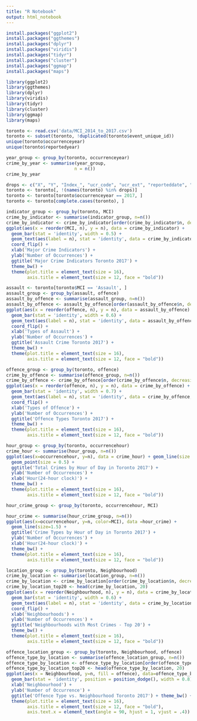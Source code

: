 ```yaml
---
title: "R Notebook"
output: html_notebook
---
```

```r
install.packages("ggplot2")
install.packages("ggthemes")
install.packages("dplyr")
install.packages("viridis")
install.packages("tidyr")
install.packages("cluster")
install.packages("ggmap")
install.packages("maps")
```

```r
library(ggplot2)
library(ggthemes)
library(dplyr)
library(viridis)
library(tidyr)
library(cluster)
library(ggmap)
library(maps)
```

```r
toronto <- read.csv('data/MCI_2014_to_2017.csv')
toronto <- subset(toronto, !duplicated(toronto$event_unique_id))
unique(toronto$occurrenceyear)
unique(toronto$reportedyear)
```
```r
year_group <- group_by(toronto, occurrenceyear)
crime_by_year <- summarise(year_group,
                          n = n())
crime_by_year
```

```r
drops <- c("X", "Y", "Index_", "ucr_code", "ucr_ext", "reporteddate", "reportedmonth", "reportedday", "reporteddayofyear", "reporteddayofweek", "reportedhour", "occurrencedayofyear", "reportedyear", "Division", "Hood_ID", "FID")
toronto <- toronto[, !(names(toronto) %in% drops)]
toronto <- toronto[toronto$occurrenceyear == 2017, ]
toronto <- toronto[complete.cases(toronto), ]
```

```r
indicator_group <- group_by(toronto, MCI)
crime_by_indicator <- summarise(indicator_group, n=n())
crime_by_indicator <- crime_by_indicator[order(crime_by_indicator$n, decreasing = TRUE),]
ggplot(aes(x = reorder(MCI, n), y = n), data = crime_by_indicator) +
  geom_bar(stat = 'identity', width = 0.5) +
  geom_text(aes(label = n), stat = 'identity', data = crime_by_indicator, hjust = -0.1, size = 3.5) +
  coord_flip() +
  xlab('Major Crime Indicators') +
  ylab('Number of Occurrences') +
  ggtitle('Major Crime Indicators Toronto 2017') +
  theme_bw() +
  theme(plot.title = element_text(size = 16),
        axis.title = element_text(size = 12, face = "bold"))
```
```r
assault <- toronto[toronto$MCI == 'Assault', ]
assault_group <- group_by(assault, offence)
assault_by_offence <- summarise(assault_group, n=n())
assault_by_offence <- assault_by_offence[order(assault_by_offence$n, decreasing = TRUE), ]
ggplot(aes(x = reorder(offence, n), y = n), data = assault_by_offence) +
  geom_bar(stat = 'identity', width = 0.6) +
  geom_text(aes(label = n), stat = 'identity', data = assault_by_offence, hjust = -0.1, size = 3) +
  coord_flip() +
  xlab('Types of Assault') +
  ylab('Number of Occurrences') +
  ggtitle('Assault Crime Toronto 2017') +
  theme_bw() +
  theme(plot.title = element_text(size = 16),
        axis.title = element_text(size = 12, face = "bold"))

```
```r
offence_group <- group_by(toronto, offence)
crime_by_offence <- summarise(offence_group, n=n())
crime_by_offence <- crime_by_offence[order(crime_by_offence$n, decreasing = TRUE), ]
ggplot(aes(x = reorder(offence, n), y = n), data = crime_by_offence) +
  geom_bar(stat = 'identity', width = 0.7) +
  geom_text(aes(label = n), stat = 'identity', data = crime_by_offence, hjust = -0.1, size = 2) +
  coord_flip() +
  xlab('Types of Offence') +
  ylab('Number of Occurrences') +
  ggtitle('Offence Types Toronto 2017') +
  theme_bw() +
  theme(plot.title = element_text(size = 16),
        axis.title = element_text(size = 12, face = "bold"))
```


```r
hour_group <- group_by(toronto, occurrencehour)
crime_hour <- summarise(hour_group, n=n())
ggplot(aes(x=occurrencehour, y=n), data = crime_hour) + geom_line(size = 2.5, alpha = 0.7, color = "mediumseagreen", group=1) + 
  geom_point(size = 0.5) + 
  ggtitle('Total Crimes by Hour of Day in Toronto 2017') +
  ylab('Number of Occurrences') +
  xlab('Hour(24-hour clock)') +
  theme_bw() +
  theme(plot.title = element_text(size = 16),
        axis.title = element_text(size = 12, face = "bold"))
```

```r
hour_crime_group <- group_by(toronto, occurrencehour, MCI)

hour_crime <- summarise(hour_crime_group, n=n())
ggplot(aes(x=occurrencehour, y=n, color=MCI), data =hour_crime) + 
  geom_line(size=1.5) + 
  ggtitle('Crime Types by Hour of Day in Toronto 2017') +
  ylab('Number of Occurrences') +
  xlab('Hour(24-hour clock)') +
  theme_bw() +
  theme(plot.title = element_text(size = 16),
        axis.title = element_text(size = 12, face = "bold"))
```


```r
location_group <- group_by(toronto, Neighbourhood)
crime_by_location <- summarise(location_group, n=n())
crime_by_location <- crime_by_location[order(crime_by_location$n, decreasing = TRUE), ]
crime_by_location_top20 <- head(crime_by_location, 20)
ggplot(aes(x = reorder(Neighbourhood, n), y = n), data = crime_by_location_top20) +
  geom_bar(stat = 'identity', width = 0.6) +
  geom_text(aes(label = n), stat = 'identity', data = crime_by_location_top20, hjust = -0.1, size = 3) +
  coord_flip() +
  xlab('Neighbourhoods') +
  ylab('Number of Occurrences') +
  ggtitle('Neighbourhoods with Most Crimes - Top 20') +
  theme_bw() +
  theme(plot.title = element_text(size = 16),
        axis.title = element_text(size = 12, face = "bold"))

```


```r
offence_location_group <- group_by(toronto, Neighbourhood, offence)
offence_type_by_location <- summarise(offence_location_group, n=n())
offence_type_by_location <- offence_type_by_location[order(offence_type_by_location$n, decreasing = TRUE), ]
offence_type_by_location_top20 <- head(offence_type_by_location, 20)
ggplot(aes(x = Neighbourhood, y=n, fill = offence), data=offence_type_by_location_top20) +
  geom_bar(stat = 'identity', position = position_dodge(), width = 0.8) +
  xlab('Neighbourhood') +
  ylab('Number of Occurrence') +
  ggtitle('Offence Type vs. Neighbourhood Toronto 2017') + theme_bw() +
  theme(plot.title = element_text(size = 16),
        axis.title = element_text(size = 12, face = "bold"),
        axis.text.x = element_text(angle = 90, hjust = 1, vjust = .4))
```

